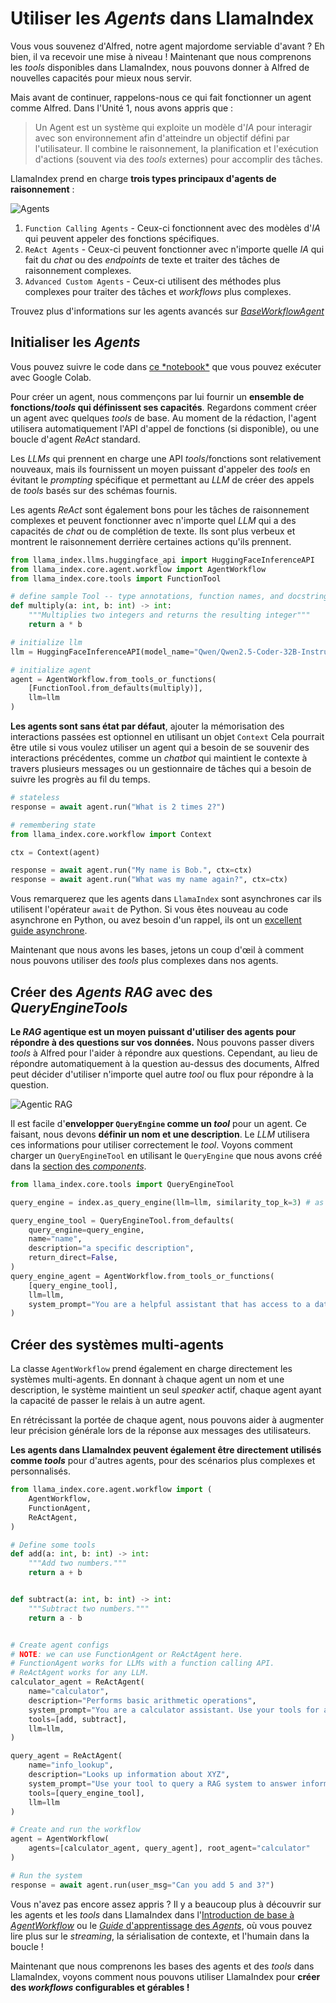# Utiliser les *Agents* dans LlamaIndex

Vous vous souvenez d'Alfred, notre agent majordome serviable d'avant ? Eh bien, il va recevoir une mise à niveau !
Maintenant que nous comprenons les *tools* disponibles dans LlamaIndex, nous pouvons donner à Alfred de nouvelles capacités pour mieux nous servir.

Mais avant de continuer, rappelons-nous ce qui fait fonctionner un agent comme Alfred.
Dans l'Unité 1, nous avons appris que :

> Un Agent est un système qui exploite un modèle d'*IA* pour interagir avec son environnement afin d'atteindre un objectif défini par l'utilisateur. Il combine le raisonnement, la planification et l'exécution d'actions (souvent via des *tools* externes) pour accomplir des tâches.

LlamaIndex prend en charge **trois types principaux d'agents de raisonnement** :

![Agents](https://huggingface.co/datasets/agents-course/course-images/resolve/main/en/unit2/llama-index/agents.png)

1. `Function Calling Agents` - Ceux-ci fonctionnent avec des modèles d'*IA* qui peuvent appeler des fonctions spécifiques.
2. `ReAct Agents` - Ceux-ci peuvent fonctionner avec n'importe quelle *IA* qui fait du *chat* ou des *endpoints* de texte et traiter des tâches de raisonnement complexes.
3. `Advanced Custom Agents` - Ceux-ci utilisent des méthodes plus complexes pour traiter des tâches et *workflows* plus complexes.

<Tip>Trouvez plus d'informations sur les agents avancés sur <a href="https://github.com/run-llama/llama_index/blob/main/llama-index-core/llama_index/core/agent/workflow/base_agent.py">*BaseWorkflowAgent*</a></Tip>

## Initialiser les *Agents*

<Tip>
Vous pouvez suivre le code dans <a href="https://huggingface.co/agents-course/notebooks/blob/main/unit2/llama-index/agents.ipynb" target="_blank">ce *notebook*</a> que vous pouvez exécuter avec Google Colab.
</Tip>

Pour créer un agent, nous commençons par lui fournir un **ensemble de fonctions/*tools* qui définissent ses capacités**.
Regardons comment créer un agent avec quelques *tools* de base. Au moment de la rédaction, l'agent utilisera automatiquement l'API d'appel de fonctions (si disponible), ou une boucle d'agent *ReAct* standard.

Les *LLMs* qui prennent en charge une API *tools*/fonctions sont relativement nouveaux, mais ils fournissent un moyen puissant d'appeler des *tools* en évitant le *prompting* spécifique et permettant au *LLM* de créer des appels de *tools* basés sur des schémas fournis.

Les agents *ReAct* sont également bons pour les tâches de raisonnement complexes et peuvent fonctionner avec n'importe quel *LLM* qui a des capacités de *chat* ou de complétion de texte. Ils sont plus verbeux et montrent le raisonnement derrière certaines actions qu'ils prennent.

```python
from llama_index.llms.huggingface_api import HuggingFaceInferenceAPI
from llama_index.core.agent.workflow import AgentWorkflow
from llama_index.core.tools import FunctionTool

# define sample Tool -- type annotations, function names, and docstrings, are all included in parsed schemas!
def multiply(a: int, b: int) -> int:
    """Multiplies two integers and returns the resulting integer"""
    return a * b

# initialize llm
llm = HuggingFaceInferenceAPI(model_name="Qwen/Qwen2.5-Coder-32B-Instruct")

# initialize agent
agent = AgentWorkflow.from_tools_or_functions(
    [FunctionTool.from_defaults(multiply)],
    llm=llm
)
```

**Les agents sont sans état par défaut**, ajouter la mémorisation des interactions passées est optionnel en utilisant un objet `Context`
Cela pourrait être utile si vous voulez utiliser un agent qui a besoin de se souvenir des interactions précédentes, comme un *chatbot* qui maintient le contexte à travers plusieurs messages ou un gestionnaire de tâches qui a besoin de suivre les progrès au fil du temps.

```python
# stateless
response = await agent.run("What is 2 times 2?")

# remembering state
from llama_index.core.workflow import Context

ctx = Context(agent)

response = await agent.run("My name is Bob.", ctx=ctx)
response = await agent.run("What was my name again?", ctx=ctx)
```

Vous remarquerez que les agents dans `LlamaIndex` sont asynchrones car ils utilisent l'opérateur `await` de Python. Si vous êtes nouveau au code asynchrone en Python, ou avez besoin d'un rappel, ils ont un [excellent guide asynchrone](https://docs.llamaindex.ai/en/stable/getting_started/async_python/).

Maintenant que nous avons les bases, jetons un coup d'œil à comment nous pouvons utiliser des *tools* plus complexes dans nos agents.

## Créer des *Agents* *RAG* avec des *QueryEngineTools*

**Le *RAG* agentique est un moyen puissant d'utiliser des agents pour répondre à des questions sur vos données.** Nous pouvons passer divers *tools* à Alfred pour l'aider à répondre aux questions.
Cependant, au lieu de répondre automatiquement à la question au-dessus des documents, Alfred peut décider d'utiliser n'importe quel autre *tool* ou flux pour répondre à la question.

![Agentic RAG](https://huggingface.co/datasets/agents-course/course-images/resolve/main/en/unit2/llama-index/agentic-rag.png)

Il est facile d'**envelopper `QueryEngine` comme un *tool*** pour un agent.
Ce faisant, nous devons **définir un nom et une description**. Le *LLM* utilisera ces informations pour utiliser correctement le *tool*.
Voyons comment charger un `QueryEngineTool` en utilisant le `QueryEngine` que nous avons créé dans la [section des *components*](components).

```python
from llama_index.core.tools import QueryEngineTool

query_engine = index.as_query_engine(llm=llm, similarity_top_k=3) # as shown in the Components in LlamaIndex section

query_engine_tool = QueryEngineTool.from_defaults(
    query_engine=query_engine,
    name="name",
    description="a specific description",
    return_direct=False,
)
query_engine_agent = AgentWorkflow.from_tools_or_functions(
    [query_engine_tool],
    llm=llm,
    system_prompt="You are a helpful assistant that has access to a database containing persona descriptions. "
)
```

## Créer des systèmes multi-agents

La classe `AgentWorkflow` prend également en charge directement les systèmes multi-agents. En donnant à chaque agent un nom et une description, le système maintient un seul *speaker* actif, chaque agent ayant la capacité de passer le relais à un autre agent.

En rétrécissant la portée de chaque agent, nous pouvons aider à augmenter leur précision générale lors de la réponse aux messages des utilisateurs.

**Les agents dans LlamaIndex peuvent également être directement utilisés comme *tools*** pour d'autres agents, pour des scénarios plus complexes et personnalisés.

```python
from llama_index.core.agent.workflow import (
    AgentWorkflow,
    FunctionAgent,
    ReActAgent,
)

# Define some tools
def add(a: int, b: int) -> int:
    """Add two numbers."""
    return a + b


def subtract(a: int, b: int) -> int:
    """Subtract two numbers."""
    return a - b


# Create agent configs
# NOTE: we can use FunctionAgent or ReActAgent here.
# FunctionAgent works for LLMs with a function calling API.
# ReActAgent works for any LLM.
calculator_agent = ReActAgent(
    name="calculator",
    description="Performs basic arithmetic operations",
    system_prompt="You are a calculator assistant. Use your tools for any math operation.",
    tools=[add, subtract],
    llm=llm,
)

query_agent = ReActAgent(
    name="info_lookup",
    description="Looks up information about XYZ",
    system_prompt="Use your tool to query a RAG system to answer information about XYZ",
    tools=[query_engine_tool],
    llm=llm
)

# Create and run the workflow
agent = AgentWorkflow(
    agents=[calculator_agent, query_agent], root_agent="calculator"
)

# Run the system
response = await agent.run(user_msg="Can you add 5 and 3?")
```

<Tip>Vous n'avez pas encore assez appris ? Il y a beaucoup plus à découvrir sur les agents et les *tools* dans LlamaIndex dans l'<a href="https://docs.llamaindex.ai/en/stable/examples/agent/agent_workflow_basic/">Introduction de base à *AgentWorkflow*</a> ou le <a href="https://docs.llamaindex.ai/en/stable/understanding/agent/">*Guide* d'apprentissage des *Agents*</a>, où vous pouvez lire plus sur le *streaming*, la sérialisation de contexte, et l'humain dans la boucle !</Tip>

Maintenant que nous comprenons les bases des agents et des *tools* dans LlamaIndex, voyons comment nous pouvons utiliser LlamaIndex pour **créer des *workflows* configurables et gérables !**